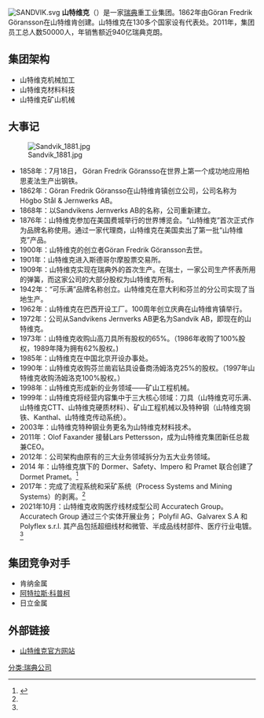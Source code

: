 [[File:SANDVIK.svg|thumb]]
'''山特维克'''（{{lang-sv|Sandvik}}）是一家[[瑞典|瑞典]]重工业集团。1862年由Göran Fredrik Göransson在山特维肯创建。山特维克在130多个国家设有代表处。2011年，集团员工总人数50000人，年销售额近940亿瑞典克朗。

==集团架构==
* 山特维克机械加工
* 山特维克材料科技
* 山特维克矿山机械

==大事记==
[[File:Sandvik_1881.jpg|thumb]]
* 1858年：7月18日， Göran Fredrik Göransso在世界上第一个成功地应用柏思麦法生产出钢铁。
* 1862年：Göran Fredrik Göransso在山特维肯镇创立公司，公司名称为Högbo Stål & Jernwerks AB。
* 1868年：以Sandvikens Jernverks AB的名称，公司重新建立。
* 1876年：山特维克参加在美国费城举行的世界博览会。“山特维克”首次正式作为品牌名称使用。通过一家代理商，山特维克在美国卖出了第一批“山特维克”产品。
* 1900年：山特维克的创立者Göran Fredrik Göransson去世。
* 1901年：山特维克进入斯德哥尔摩股票交易所。
* 1909年：山特维克实现在瑞典外的首次生产。在瑞士，一家公司生产怀表所用的弹簧，而这家公司的大部分股权为山特维克所有。
* 1942年：“可乐满”品牌名称创立。山特维克在意大利和芬兰的分公司实现了当地生产。 
* 1962年：山特维克在巴西开设工厂。100周年创立庆典在山特维肯镇举行。 
* 1972年：公司从Sandvikens Jernverks AB更名为Sandvik AB，即现在的山特维克。
* 1973年：山特维克收购山高刀具所有股权的65%。（1986年收购了100%股权，1989年降为拥有62%股权。) 
* 1985年：山特维克在中国北京开设办事处。 
* 1990年：山特维克收购芬兰凿岩钻具设备商汤姆洛克25%的股权。（1997年山特维克收购汤姆洛克100%股权。）
* 1998年：山特维克形成新的业务领域——矿山工程机械。
* 1999年：山特维克将经营内容集中于三大核心领域：刀具（山特维克可乐满、山特维克CTT、山特维克硬质材料）、矿山工程机械以及特种钢（山特维克钢铁、Kanthal、山特维克传动系统）。
* 2003年：山特维克特种钢业务更名为山特维克材料技术。
* 2011年：Olof Faxander 接替Lars Pettersson，成为山特维克集团新任总裁兼CEO。
* 2012年：公司架构由原有的三大业务领域拆分为五大业务领域。
* 2014 年：山特维克旗下的 Dormer、Safety、Impero 和 Pramet 联合创建了 Dormet Pramet。<ref name="mg21">{{Cite web|url=https://www.mg21.com/sdvky.html|title=瑞典重工业集团：山特维克Sandvik AB(publ)(SDVKY)|publisher=美股之家（mg21.com）|date=2021-10-05|access-date=2021-10-08|archive-date=2021-10-08|archive-url=https://web.archive.org/web/20211008193434/https://www.mg21.com/sdvky.html}}</ref>
* 2017年：完成了流程系统和采矿系统（Process Systems and Mining Systems）的剥离。<ref name="mg21"/>
* 2021年10月：山特维克收购医疗线材成型公司 Accuratech Group。Accuratech Group 通过三个实体开展业务； Polyfil AG、Galvarex S.A 和 Polyflex s.r.l. 其产品包括超细线材和微管、半成品线材部件、医疗行业电镀。<ref name="mg21"/>

==集团竞争对手==
* 肯纳金属
* [[阿特拉斯·科普柯集团|阿特拉斯·科普柯]]
* 日立金属

== 外部链接 ==
{{commonscat|Sandvik}}
* [http://home.sandvik 山特维克官方网站]

{{OMXS30}}

[[分类:瑞典公司|分类:瑞典公司]]